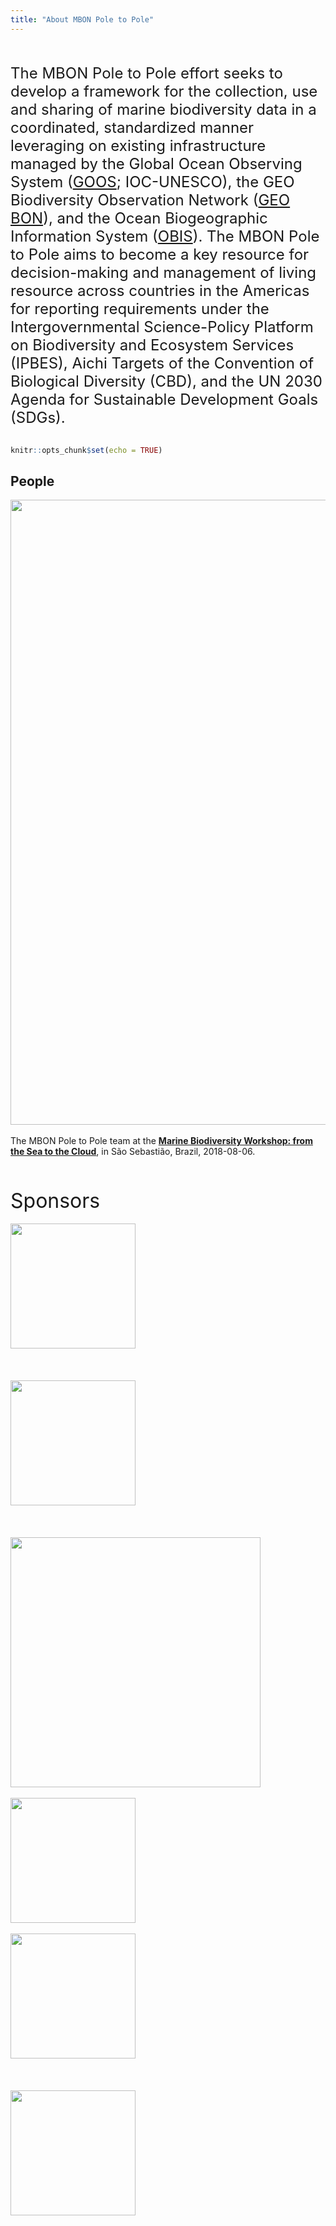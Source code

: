 ```yaml
---
title: "About MBON Pole to Pole"
---
```

<br>
<br>
<font size="5"> 
The MBON Pole to Pole effort seeks to develop a framework for the collection, use and sharing of marine biodiversity data in a coordinated, standardized manner leveraging on existing infrastructure managed by the Global Ocean Observing System ([GOOS](http://www.goosocean.org/); IOC-UNESCO), the GEO Biodiversity Observation Network ([GEO BON](https://geobon.org/)), and the Ocean Biogeographic Information System ([OBIS](http://iobis.org/)). The MBON Pole to Pole aims to become a key resource for decision-making and management of living resource across countries in the Americas for reporting requirements under the Intergovernmental Science-Policy Platform on Biodiversity and Ecosystem Services (IPBES), Aichi Targets of the Convention of Biological Diversity (CBD), and the UN 2030 Agenda for Sustainable Development Goals (SDGs).
</font>
<br>
<br>
```r
knitr::opts_chunk$set(echo = TRUE)
```
## People

<img width="1000px" src="images/P2P_group CebiMar.JPG"/>
<br>
<br>
The MBON Pole to Pole team at the [**Marine Biodiversity Workshop: from the Sea to the Cloud**](https://marinebon.github.io/p2p-brazil-workshop/), in São Sebastião, Brazil, 2018-08-06.
<br>
<br>
<br>
<br>
<font size="6"> 
Sponsors
</font>
<br>
<br>
<img width="200px" src="images/logo_AmeriGEOSS.svg"/>
<br>
<br>
<br>
<br>
<img width="200px" src="images/MBON_logo.jpg"/>
<br>
<br>
<br>
<br>
<img width="400px" src="images/GOOS_Biology-and-Ecosystems_WhiteUNFRAMED2_logo.png"/>
<br>
<br>
<img width="200px" src="images/obis_logo.jpg"/>
<br>
<br>
<img width="200px" src="images/logo_NASA.svg"/>
<br>
<br>
<br>
<br>
<img width="200px" src="images/logo_NOAA.svg"/>


